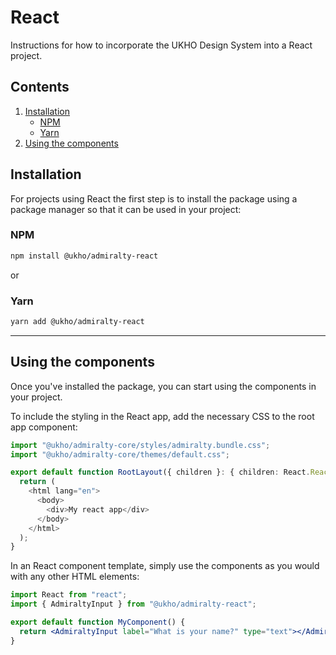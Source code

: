 # React

Instructions for how to incorporate the UKHO Design System into a React project.

## Contents

1. [Installation](#installation)
   - [NPM](#npm)
   - [Yarn](#yarn)
2. [Using the components](#using-the-components)

## Installation

For projects using React the first step is to install the package using a package manager so that it can be used in your project:

### NPM

```bash
npm install @ukho/admiralty-react
```

or

### Yarn

```bash
yarn add @ukho/admiralty-react
```

---

## Using the components

Once you've installed the package, you can start using the components in your project.

To include the styling in the React app, add the necessary CSS to the root app component:

```typescript
import "@ukho/admiralty-core/styles/admiralty.bundle.css";
import "@ukho/admiralty-core/themes/default.css";

export default function RootLayout({ children }: { children: React.ReactNode }) {
  return (
    <html lang="en">
      <body>
        <div>My react app</div>
      </body>
    </html>
  );
}
```

In an React component template, simply use the components as you would with any other HTML elements:

```jsx
import React from "react";
import { AdmiraltyInput } from "@ukho/admiralty-react";

export default function MyComponent() {
  return <AdmiraltyInput label="What is your name?" type="text"></AdmiraltyInput>;
}
```

